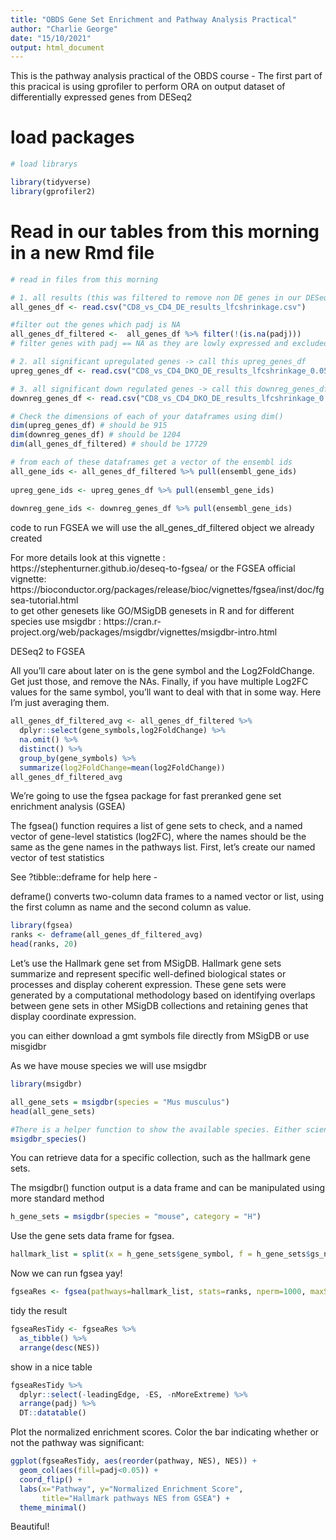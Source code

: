 ```yaml
---
title: "OBDS Gene Set Enrichment and Pathway Analysis Practical"
author: "Charlie George"
date: "15/10/2021"
output: html_document
---
```


This is the pathway analysis practical of the OBDS course 
- The first part of this pracical is using gprofiler to perform ORA on output dataset of differentially expressed genes from DESeq2

# load packages 
```r
# load librarys

library(tidyverse)
library(gprofiler2)
```

# Read in our tables from this morning in a new Rmd file
```r
# read in files from this morning 

# 1. all results (this was filtered to remove non DE genes in our DESeq2 list so only contains genes expressed in our samples) -> call this table 'all_genes_df'  - this will be our background
all_genes_df <- read.csv("CD8_vs_CD4_DE_results_lfcshrinkage.csv")

#filter out the genes which padj is NA 
all_genes_df_filtered <-  all_genes_df %>% filter(!(is.na(padj)))
# filter genes with padj == NA as they are lowly expressed and excluded from DE analysis 

# 2. all significant upregulated genes -> call this upreg_genes_df
upreg_genes_df <- read.csv("CD8_vs_CD4_DKO_DE_results_lfcshrinkage_0.05_log2FC1_up.csv")

# 3. all significant down regulated genes -> call this downreg_genes_df 
downreg_genes_df <- read.csv("CD8_vs_CD4_DKO_DE_results_lfcshrinkage_0.05_log2FC1_down.csv")

# Check the dimensions of each of your dataframes using dim()
dim(upreg_genes_df) # should be 915
dim(downreg_genes_df) # should be 1204
dim(all_genes_df_filtered) # should be 17729


```

```r
# from each of these dataframes get a vector of the ensembl ids 
all_gene_ids <- all_genes_df_filtered %>% pull(ensembl_gene_ids)
    
upreg_gene_ids <- upreg_genes_df %>% pull(ensembl_gene_ids)
    
downreg_gene_ids <- downreg_genes_df %>% pull(ensembl_gene_ids)
```


code to run FGSEA
we will use the all_genes_df_filtered object we already created

For more details look at this vignette : https://stephenturner.github.io/deseq-to-fgsea/
or the FGSEA official vignette: https://bioconductor.org/packages/release/bioc/vignettes/fgsea/inst/doc/fgsea-tutorial.html  
to get other genesets like GO/MSigDB genesets in R and for different species use msigdbr : https://cran.r-project.org/web/packages/msigdbr/vignettes/msigdbr-intro.html 

 DESeq2 to FGSEA
 
 All you’ll care about later on is the gene symbol and the Log2FoldChange. Get just those, and remove the NAs. Finally, if you have multiple Log2FC values for the same symbol, you’ll want to deal with that in some way. Here I’m just averaging them.
 

 
```r
all_genes_df_filtered_avg <- all_genes_df_filtered %>% 
  dplyr::select(gene_symbols,log2FoldChange) %>% 
  na.omit() %>% 
  distinct() %>% 
  group_by(gene_symbols) %>% 
  summarize(log2FoldChange=mean(log2FoldChange))
all_genes_df_filtered_avg


```

We’re going to use the fgsea package for fast preranked gene set enrichment analysis (GSEA)

The fgsea() function requires a list of gene sets to check, and a named vector of gene-level statistics (log2FC), where the names should be the same as the gene names in the pathways list. First, let’s create our named vector of test statistics

See ?tibble::deframe for help here - 

deframe() converts two-column data frames to a named vector or list, using the first column as name and the second column as value.

```r
library(fgsea)
ranks <- deframe(all_genes_df_filtered_avg)
head(ranks, 20)
```
Let’s use the Hallmark gene set from MSigDB. Hallmark gene sets summarize and represent specific well-defined biological states or processes and display coherent expression. These gene sets were generated by a computational methodology based on identifying overlaps between gene sets in other MSigDB collections and retaining genes that display coordinate expression.

you can either download a gmt symbols file directly from MSigDB or use misgidbr

As we have mouse species we will use msigdbr



```r
library(msigdbr)
```


```r

all_gene_sets = msigdbr(species = "Mus musculus")
head(all_gene_sets)

#There is a helper function to show the available species. Either scientific or common names are acceptable.
msigdbr_species()
```

You can retrieve data for a specific collection, such as the hallmark gene sets.

The msigdbr() function output is a data frame and can be manipulated using more standard method

```r
h_gene_sets = msigdbr(species = "mouse", category = "H")
```

Use the gene sets data frame for fgsea.

```r
hallmark_list = split(x = h_gene_sets$gene_symbol, f = h_gene_sets$gs_name)

```

Now we can run fgsea yay!
```r
fgseaRes <- fgsea(pathways=hallmark_list, stats=ranks, nperm=1000, maxSize=500)
```

tidy the result

```r
fgseaResTidy <- fgseaRes %>%
  as_tibble() %>%
  arrange(desc(NES))
```


show in a nice table
```r
fgseaResTidy %>% 
  dplyr::select(-leadingEdge, -ES, -nMoreExtreme) %>% 
  arrange(padj) %>% 
  DT::datatable()
```
Plot the normalized enrichment scores. Color the bar indicating whether or not the pathway was significant:

```r
ggplot(fgseaResTidy, aes(reorder(pathway, NES), NES)) +
  geom_col(aes(fill=padj<0.05)) +
  coord_flip() +
  labs(x="Pathway", y="Normalized Enrichment Score",
       title="Hallmark pathways NES from GSEA") + 
  theme_minimal()
```

Beautiful! 